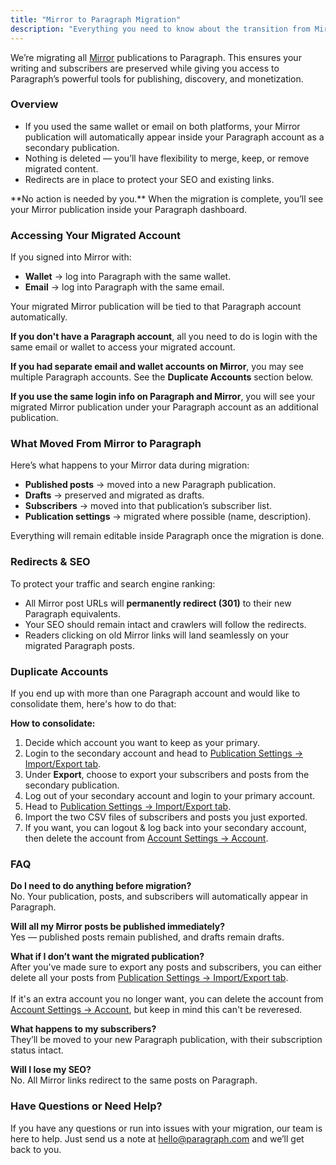 ```yaml
---
title: "Mirror to Paragraph Migration"
description: "Everything you need to know about the transition from Mirror to Paragraph."
---
```


We’re migrating all [Mirror](https://mirror.xyz/) publications to Paragraph. This ensures your writing and subscribers are preserved while giving you access to Paragraph’s powerful tools for publishing, discovery, and monetization.

### Overview

- If you used the same wallet or email on both platforms, your Mirror publication will automatically appear inside your Paragraph account as a secondary publication.
- Nothing is deleted — you’ll have flexibility to merge, keep, or remove migrated content.
- Redirects are in place to protect your SEO and existing links.

<Note>
  **No action is needed by you.** When the migration is complete, you’ll see your Mirror publication inside your Paragraph dashboard.
</Note>

### Accessing Your Migrated Account

If you signed into Mirror with:

- **Wallet** → log into Paragraph with the same wallet.
- **Email** → log into Paragraph with the same email.

Your migrated Mirror publication will be tied to that Paragraph account automatically.

**If you don't have a Paragraph account**, all you need to do is login with the same email or wallet to access your migrated account.

**If you had separate email and wallet accounts on Mirror**, you may see multiple Paragraph accounts. See the **Duplicate Accounts** section below.

**If you use the same login info on Paragraph and Mirror**, you will see your migrated Mirror publication under your Paragraph account as an additional publication.

### What Moved From Mirror to Paragraph

Here’s what happens to your Mirror data during migration:

- **Published posts** → moved into a new Paragraph publication.
- **Drafts** → preserved and migrated as drafts.
- **Subscribers** → moved into that publication’s subscriber list.
- **Publication settings** → migrated where possible (name, description).

Everything will remain editable inside Paragraph once the migration is done.

### Redirects & SEO

To protect your traffic and search engine ranking:

- All Mirror post URLs will **permanently redirect (301)** to their new Paragraph equivalents.
- Your SEO should remain intact and crawlers will follow the redirects.
- Readers clicking on old Mirror links will land seamlessly on your migrated Paragraph posts.

### Duplicate Accounts

If you end up with more than one Paragraph account and would like to consolidate them, here's how to do that:

**How to consolidate:**

1. Decide which account you want to keep as your primary.
2. Login to the secondary account and head to [Publication Settings → Import/Export tab](https://paragraph.com/settings/publication/import-export).
3. Under **Export**, choose to export your subscribers and posts from the secondary publication.
4. Log out of your secondary account and login to your primary account.
5. Head to [Publication Settings → Import/Export tab](https://paragraph.com/settings/publication/import-export).
6. Import the two CSV files of subscribers and posts you just exported.
7. If you want, you can logout & log back into your secondary account, then delete the account from [Account Settings → Account](https://paragraph.com/settings/account/account).

### FAQ

**Do I need to do anything before migration?**\
No. Your publication, posts, and subscribers will automatically appear in Paragraph.

**Will all my Mirror posts be published immediately?**\
Yes — published posts remain published, and drafts remain drafts.

**What if I don’t want the migrated publication?**\
After you've made sure to export any posts and subscribers, you can either delete all your posts from [Publication Settings → Import/Export tab](https://paragraph.com/settings/publication/import-export). \
\
If it's an extra account you no longer want, you can delete the account from [Account Settings → Account](https://paragraph.com/settings/account/account), but keep in mind this can't be reveresed.

**What happens to my subscribers?**\
They’ll be moved to your new Paragraph publication, with their subscription status intact.

**Will I lose my SEO?**\
No. All Mirror links redirect to the same posts on Paragraph.

### Have Questions or Need Help?

If you have any questions or run into issues with your migration, our team is here to help. Just send us a note at [hello@paragraph.com](mailto:hello@paragraph.com) and we’ll get back to you.